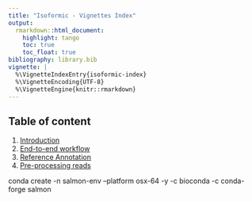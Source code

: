 ```yaml
---
title: "Isoformic - Vignettes Index"
output:
  rmarkdown::html_document:
    highlight: tango
    toc: true
    toc_float: true
bibliography: library.bib
vignette: |
  %\VignetteIndexEntry{isoformic-index}
  %\VignetteEncoding{UTF-8}
  %\VignetteEngine{knitr::rmarkdown}
---
```


## Table of content

1. [Introduction](./isoformic_intro.html)
1. [End-to-end workflow](./isoformic_end_to_end_workflow.html)
1. [Reference Annotation](./isoformic_reference_annotation.html)
1. [Pre-processing reads](./isoformic_pre_processing.html)
<!--
1. [v0.0.1 workflow](./isoformic_intro.html)
-->

conda create -n salmon-env --platform osx-64 -y -c bioconda -c conda-forge salmon
